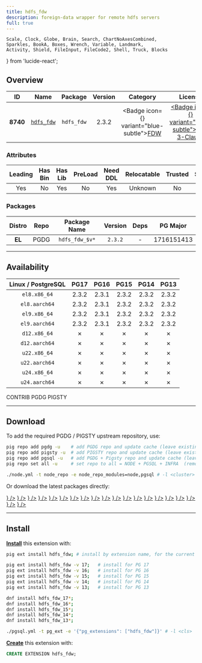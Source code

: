 ```yaml
---
title: hdfs_fdw
description: foreign-data wrapper for remote hdfs servers
full: true
---
```


    Scale, Clock, Globe, Brain, Search, ChartNoAxesCombined,
    Sparkles, BookA, Boxes, Wrench, Variable, Landmark,
    Activity, Shield, FileInput, FileCode2, Shell, Truck, Blocks
} from 'lucide-react';

## Overview

| <TooltipIconButton tooltip="Extension unique identifier" side="top">ID</TooltipIconButton> | <TooltipIconButton tooltip="Extension name" side="top">Name</TooltipIconButton> | <TooltipIconButton tooltip="Package name for installation" side="top">Package</TooltipIconButton> | <TooltipIconButton tooltip="Latest available extension version" side="top">Version</TooltipIconButton> | <TooltipIconButton tooltip="Extension category" side="top">Category</TooltipIconButton> | <TooltipIconButton tooltip="Open source license" side="top">License</TooltipIconButton> | <TooltipIconButton tooltip="Programming language" side="top">Lang</TooltipIconButton> |
|:--------:|:--------:|:----------:|:--------------:|:---------------------------------------:|:------------------------------------------------------:|:----:|
| **8740** | [`hdfs_fdw`](https://github.com/EnterpriseDB/hdfs_fdw) | `hdfs_fdw` | 2.3.2 | <Badge icon={<FileInput />} variant="blue-subtle"><a href="/ext/fdw" className="no-underline">FDW</a></Badge> | <a href="/ext/list/license#bsd-3-clause" className="no-underline"><Badge icon={<Scale />} variant="blue-subtle">BSD 3-Clause</Badge></a> | <a href="/ext/list/lang#c"><Badge icon={<FileCode2 />} variant="blue-subtle">C</Badge></a> |

### Attributes

| <TooltipIconButton tooltip="The Primary Leading extension in the Package" side="top">Leading</TooltipIconButton> | <TooltipIconButton tooltip="Contains binary utils" side="top">Has Bin</TooltipIconButton> | <TooltipIconButton tooltip="Contains .so shared library files" side="top">Has Lib</TooltipIconButton> | <TooltipIconButton tooltip="Requires preloading via shared_preload_libraries" side="top">PreLoad</TooltipIconButton> | <TooltipIconButton tooltip="Requires CREATE EXTENSION DDL command" side="top">Need DDL</TooltipIconButton> | <TooltipIconButton tooltip="Can be installed in any schema" side="top">Relocatable</TooltipIconButton> | <TooltipIconButton tooltip="Can be created by non-superuser" side="top">Trusted</TooltipIconButton> | <TooltipIconButton tooltip="Schemas used by this extension" side="top">Schemas</TooltipIconButton> |
|:-------:|:-------:|:-------:|:-------:|:--------:|:-----------:|:-------:|:-------:|
| Yes | No | Yes | No | Yes | Unknown | No | - |

### Packages

| <TooltipIconButton tooltip="Linux distribution family, EL or Debian" side="top">Distro</TooltipIconButton> | <TooltipIconButton tooltip="Package repository" side="top">Repo</TooltipIconButton> | <TooltipIconButton tooltip="The RPM/DEB Package Name Pattern (replace $v with real pg major)" side="top">Package Name</TooltipIconButton> | <TooltipIconButton tooltip="Latest package version" side="top">Version</TooltipIconButton> | <TooltipIconButton tooltip="RPM/DEB Package dependencies" side="top">Deps</TooltipIconButton> | <TooltipIconButton tooltip="Available in these PostgreSQL Major Versions" side="top">PG Major</TooltipIconButton> |
|:----------:|:--------:|:------------------------:|:-----------:|:------------:|:------------------:|
|   **EL**   | <Badge variant="blue-subtle"><span className="font-bold">PGDG</span></Badge> | `hdfs_fdw_$v*` | `2.3.2` | - | <Badge variant="green-subtle">17</Badge><Badge variant="green-subtle">16</Badge><Badge variant="green-subtle">15</Badge><Badge variant="green-subtle">14</Badge><Badge variant="green-subtle">13</Badge> |



------

## Availability

| <TooltipIconButton tooltip="Linux Distro Arch / PostgreSQL Major Version" side="top">Linux / PostgreSQL </TooltipIconButton> | **PG17** | **PG16** | **PG15** | **PG14** | **PG13** |
|:-----:|:-----:|:-----:|:-----:|:-----:|:-----:|
| `el8.x86_64` | <Badge variant="blue-subtle">2.3.2</Badge> | <Badge variant="blue-subtle">2.3.1</Badge> | <Badge variant="blue-subtle">2.3.2</Badge> | <Badge variant="blue-subtle">2.3.2</Badge> | <Badge variant="blue-subtle">2.3.2</Badge> |
| `el8.aarch64` | <Badge variant="blue-subtle">2.3.2</Badge> | <Badge variant="blue-subtle">2.3.1</Badge> | <Badge variant="blue-subtle">2.3.2</Badge> | <Badge variant="blue-subtle">2.3.2</Badge> | <Badge variant="blue-subtle">2.3.2</Badge> |
| `el9.x86_64` | <Badge variant="blue-subtle">2.3.2</Badge> | <Badge variant="blue-subtle">2.3.1</Badge> | <Badge variant="blue-subtle">2.3.2</Badge> | <Badge variant="blue-subtle">2.3.2</Badge> | <Badge variant="blue-subtle">2.3.2</Badge> |
| `el9.aarch64` | <Badge variant="blue-subtle">2.3.2</Badge> | <Badge variant="blue-subtle">2.3.1</Badge> | <Badge variant="blue-subtle">2.3.2</Badge> | <Badge variant="blue-subtle">2.3.2</Badge> | <Badge variant="blue-subtle">2.3.2</Badge> |
| `d12.x86_64` | <Badge variant="red-subtle">✗</Badge> | <Badge variant="red-subtle">✗</Badge> | <Badge variant="red-subtle">✗</Badge> | <Badge variant="red-subtle">✗</Badge> | <Badge variant="red-subtle">✗</Badge> |
| `d12.aarch64` | <Badge variant="red-subtle">✗</Badge> | <Badge variant="red-subtle">✗</Badge> | <Badge variant="red-subtle">✗</Badge> | <Badge variant="red-subtle">✗</Badge> | <Badge variant="red-subtle">✗</Badge> |
| `u22.x86_64` | <Badge variant="red-subtle">✗</Badge> | <Badge variant="red-subtle">✗</Badge> | <Badge variant="red-subtle">✗</Badge> | <Badge variant="red-subtle">✗</Badge> | <Badge variant="red-subtle">✗</Badge> |
| `u22.aarch64` | <Badge variant="red-subtle">✗</Badge> | <Badge variant="red-subtle">✗</Badge> | <Badge variant="red-subtle">✗</Badge> | <Badge variant="red-subtle">✗</Badge> | <Badge variant="red-subtle">✗</Badge> |
| `u24.x86_64` | <Badge variant="red-subtle">✗</Badge> | <Badge variant="red-subtle">✗</Badge> | <Badge variant="red-subtle">✗</Badge> | <Badge variant="red-subtle">✗</Badge> | <Badge variant="red-subtle">✗</Badge> |
| `u24.aarch64` | <Badge variant="red-subtle">✗</Badge> | <Badge variant="red-subtle">✗</Badge> | <Badge variant="red-subtle">✗</Badge> | <Badge variant="red-subtle">✗</Badge> | <Badge variant="red-subtle">✗</Badge> |

<Badge variant="green-subtle"><span className="font-black">CONTRIB</span></Badge> <Badge variant="blue-subtle"><span className="font-black">PGDG</span></Badge> <Badge variant="amber-subtle"><span className="font-black">PIGSTY</span></Badge>

------

## Download

To add the required PGDG / PIGSTY upstream repository, use:

```bash tab="pig"
pig repo add pgdg -u    # add PGDG repo and update cache (leave existing repos)
pig repo add pigsty -u  # add PIGSTY repo and update cache (leave existing repos)
pig repo add pgsql -u   # add PGDG + Pigsty repo and update cache (leave existing repos)
pig repo set all -u     # set repo to all = NODE + PGSQL + INFRA  (remove existing repos)
```
```bash tab="pigsty"
./node.yml -t node_repo -e node_repo_modules=node,pgsql # -l <cluster>
```

Or download the latest packages directly:

<Files>
    <Folder name="el8.x86_64">
        <a href="https://download.postgresql.org/pub/repos/yum/17/redhat/rhel-8-x86_64/hdfs_fdw_17-2.3.2-3PGDG.rhel8.x86_64.rpm"><File name="hdfs_fdw_17-2.3.2-3PGDG.rhel8.x86_64.rpm" icon={<Package className="text-emerald-500" />} /></a>
        <a href="https://download.postgresql.org/pub/repos/yum/16/redhat/rhel-8-x86_64/hdfs_fdw_16-2.3.1-1PGDG.rhel8.x86_64.rpm"><File name="hdfs_fdw_16-2.3.1-1PGDG.rhel8.x86_64.rpm" icon={<Package className="text-emerald-500" />} /></a>
        <a href="https://download.postgresql.org/pub/repos/yum/15/redhat/rhel-8-x86_64/hdfs_fdw_15-2.3.2-1PGDG.rhel8.x86_64.rpm"><File name="hdfs_fdw_15-2.3.2-1PGDG.rhel8.x86_64.rpm" icon={<Package className="text-emerald-500" />} /></a>
        <a href="https://download.postgresql.org/pub/repos/yum/14/redhat/rhel-8-x86_64/hdfs_fdw_14-2.3.2-1PGDG.rhel8.x86_64.rpm"><File name="hdfs_fdw_14-2.3.2-1PGDG.rhel8.x86_64.rpm" icon={<Package className="text-emerald-500" />} /></a>
        <a href="https://download.postgresql.org/pub/repos/yum/13/redhat/rhel-8-x86_64/hdfs_fdw_13-2.3.2-1PGDG.rhel8.x86_64.rpm"><File name="hdfs_fdw_13-2.3.2-1PGDG.rhel8.x86_64.rpm" icon={<Package className="text-emerald-500" />} /></a>
    </Folder>
    <Folder name="el8.aarch64">
        <a href="https://download.postgresql.org/pub/repos/yum/17/redhat/rhel-8-aarch64/hdfs_fdw_17-2.3.2-3PGDG.rhel8.aarch64.rpm"><File name="hdfs_fdw_17-2.3.2-3PGDG.rhel8.aarch64.rpm" icon={<Package className="text-orange-500" />} /></a>
        <a href="https://download.postgresql.org/pub/repos/yum/16/redhat/rhel-8-aarch64/hdfs_fdw_16-2.3.1-1PGDG.rhel8.aarch64.rpm"><File name="hdfs_fdw_16-2.3.1-1PGDG.rhel8.aarch64.rpm" icon={<Package className="text-orange-500" />} /></a>
        <a href="https://download.postgresql.org/pub/repos/yum/15/redhat/rhel-8-aarch64/hdfs_fdw_15-2.3.2-1PGDG.rhel8.aarch64.rpm"><File name="hdfs_fdw_15-2.3.2-1PGDG.rhel8.aarch64.rpm" icon={<Package className="text-orange-500" />} /></a>
        <a href="https://download.postgresql.org/pub/repos/yum/14/redhat/rhel-8-aarch64/hdfs_fdw_14-2.3.2-1PGDG.rhel8.aarch64.rpm"><File name="hdfs_fdw_14-2.3.2-1PGDG.rhel8.aarch64.rpm" icon={<Package className="text-orange-500" />} /></a>
        <a href="https://download.postgresql.org/pub/repos/yum/13/redhat/rhel-8-aarch64/hdfs_fdw_13-2.3.2-1PGDG.rhel8.aarch64.rpm"><File name="hdfs_fdw_13-2.3.2-1PGDG.rhel8.aarch64.rpm" icon={<Package className="text-orange-500" />} /></a>
    </Folder>
    <Folder name="el9.x86_64">
        <a href="https://download.postgresql.org/pub/repos/yum/17/redhat/rhel-9-x86_64/hdfs_fdw_17-2.3.2-3PGDG.rhel9.x86_64.rpm"><File name="hdfs_fdw_17-2.3.2-3PGDG.rhel9.x86_64.rpm" icon={<Package className="text-emerald-500" />} /></a>
        <a href="https://download.postgresql.org/pub/repos/yum/16/redhat/rhel-9-x86_64/hdfs_fdw_16-2.3.1-1PGDG.rhel9.x86_64.rpm"><File name="hdfs_fdw_16-2.3.1-1PGDG.rhel9.x86_64.rpm" icon={<Package className="text-emerald-500" />} /></a>
        <a href="https://download.postgresql.org/pub/repos/yum/15/redhat/rhel-9-x86_64/hdfs_fdw_15-2.3.2-1PGDG.rhel9.x86_64.rpm"><File name="hdfs_fdw_15-2.3.2-1PGDG.rhel9.x86_64.rpm" icon={<Package className="text-emerald-500" />} /></a>
        <a href="https://download.postgresql.org/pub/repos/yum/14/redhat/rhel-9-x86_64/hdfs_fdw_14-2.3.2-1PGDG.rhel9.x86_64.rpm"><File name="hdfs_fdw_14-2.3.2-1PGDG.rhel9.x86_64.rpm" icon={<Package className="text-emerald-500" />} /></a>
        <a href="https://download.postgresql.org/pub/repos/yum/13/redhat/rhel-9-x86_64/hdfs_fdw_13-2.3.2-1PGDG.rhel9.x86_64.rpm"><File name="hdfs_fdw_13-2.3.2-1PGDG.rhel9.x86_64.rpm" icon={<Package className="text-emerald-500" />} /></a>
    </Folder>
    <Folder name="el9.aarch64">
        <a href="https://download.postgresql.org/pub/repos/yum/17/redhat/rhel-9-aarch64/hdfs_fdw_17-2.3.2-3PGDG.rhel9.aarch64.rpm"><File name="hdfs_fdw_17-2.3.2-3PGDG.rhel9.aarch64.rpm" icon={<Package className="text-orange-500" />} /></a>
        <a href="https://download.postgresql.org/pub/repos/yum/16/redhat/rhel-9-aarch64/hdfs_fdw_16-2.3.1-1PGDG.rhel9.aarch64.rpm"><File name="hdfs_fdw_16-2.3.1-1PGDG.rhel9.aarch64.rpm" icon={<Package className="text-orange-500" />} /></a>
        <a href="https://download.postgresql.org/pub/repos/yum/15/redhat/rhel-9-aarch64/hdfs_fdw_15-2.3.2-1PGDG.rhel9.aarch64.rpm"><File name="hdfs_fdw_15-2.3.2-1PGDG.rhel9.aarch64.rpm" icon={<Package className="text-orange-500" />} /></a>
        <a href="https://download.postgresql.org/pub/repos/yum/14/redhat/rhel-9-aarch64/hdfs_fdw_14-2.3.2-1PGDG.rhel9.aarch64.rpm"><File name="hdfs_fdw_14-2.3.2-1PGDG.rhel9.aarch64.rpm" icon={<Package className="text-orange-500" />} /></a>
        <a href="https://download.postgresql.org/pub/repos/yum/13/redhat/rhel-9-aarch64/hdfs_fdw_13-2.3.2-1PGDG.rhel9.aarch64.rpm"><File name="hdfs_fdw_13-2.3.2-1PGDG.rhel9.aarch64.rpm" icon={<Package className="text-orange-500" />} /></a>
    </Folder>
    <Folder name="d12.x86_64">
    </Folder>
    <Folder name="d12.aarch64">
    </Folder>
    <Folder name="u22.x86_64">
    </Folder>
    <Folder name="u22.aarch64">
    </Folder>
    <Folder name="u24.x86_64">
    </Folder>
    <Folder name="u24.aarch64">
    </Folder>
</Files>

------

## Install

[**Install**](/docs/pgsql/extension/install) this extension with:

```bash tab="pig"
pig ext install hdfs_fdw; # install by extension name, for the current active PG version

pig ext install hdfs_fdw -v 17;   # install for PG 17
pig ext install hdfs_fdw -v 16;   # install for PG 16
pig ext install hdfs_fdw -v 15;   # install for PG 15
pig ext install hdfs_fdw -v 14;   # install for PG 14
pig ext install hdfs_fdw -v 13;   # install for PG 13
```
```bash tab="yum" 
dnf install hdfs_fdw_17*;
dnf install hdfs_fdw_16*;
dnf install hdfs_fdw_15*;
dnf install hdfs_fdw_14*;
dnf install hdfs_fdw_13*;
```
```bash tab="ansible"
./pgsql.yml -t pg_ext -e '{"pg_extensions": ["hdfs_fdw"]}' # -l <cls>
```

[**Create**](/docs/pgsql/extension/create) this extension with:

```sql
CREATE EXTENSION hdfs_fdw;
```


